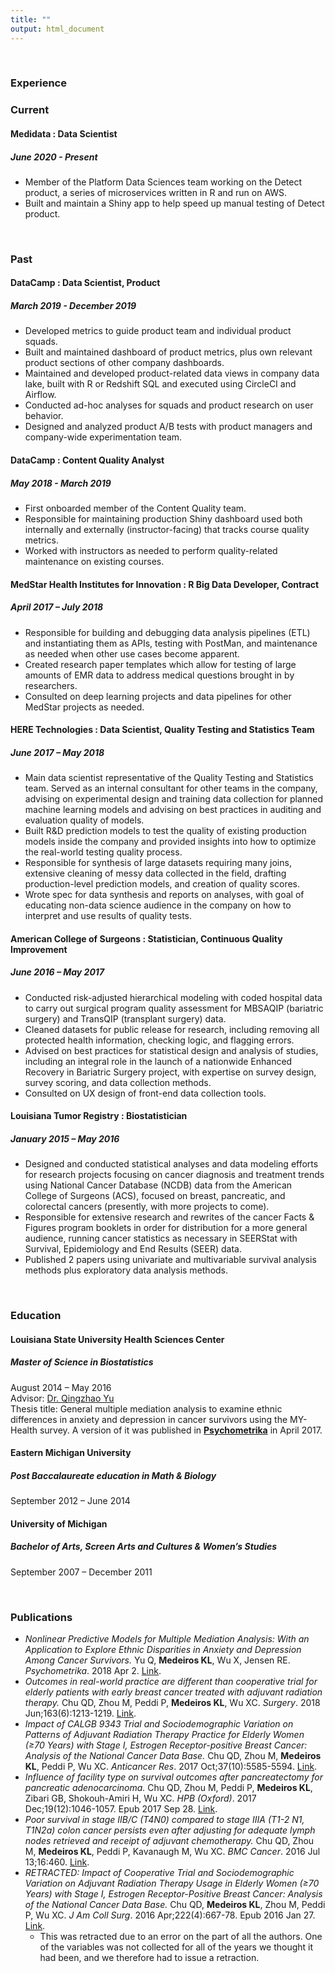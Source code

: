 ```yaml
---
title: ""
output: html_document
---
```

<br>

### Experience 

### Current
#### Medidata : Data Scientist
##### June 2020 - Present
- Member of the Platform Data Sciences team working on the Detect product, a series of microservices written in R and run on AWS.
- Built and maintain a Shiny app to help speed up manual testing of Detect product.

<br>

### Past
#### DataCamp : Data Scientist, Product
##### March 2019 - December 2019
- Developed metrics to guide product team and individual product squads.
- Built and maintained dashboard of product metrics, plus own relevant product sections of other company dashboards.
- Maintained and developed product-related data views in company data lake, built with R or Redshift SQL and executed using CircleCI and Airflow.
- Conducted ad-hoc analyses for squads and product research on user behavior.
- Designed and analyzed product A/B tests with product managers and company-wide experimentation team.

#### DataCamp : Content Quality Analyst
##### May 2018 - March 2019
- First onboarded member of the Content Quality team.
- Responsible for maintaining production Shiny dashboard used both internally and externally (instructor-facing) that tracks course quality metrics.
- Worked with instructors as needed to perform quality-related maintenance on existing courses.

#### MedStar Health Institutes for Innovation : R Big Data Developer, Contract
##### April 2017 – July 2018
- Responsible for building and debugging data analysis pipelines (ETL) and instantiating them as APIs, testing with PostMan, and maintenance as needed when other use cases become apparent.
- Created research paper templates which allow for testing of large amounts of EMR data to address medical questions brought in by researchers.
- Consulted on deep learning projects and data pipelines for other MedStar projects as needed.

#### HERE Technologies : Data Scientist, Quality Testing and Statistics Team 
##### June 2017 – May 2018
- Main data scientist representative of the Quality Testing and Statistics team. Served as an internal consultant for other teams in the company, advising on experimental design and training data collection for planned machine learning models and advising on best practices in auditing and evaluation quality of models.
- Built R&D prediction models to test the quality of existing production models inside the company and provided insights into how to optimize the real-world testing quality process.
- Responsible for synthesis of large datasets requiring many joins, extensive cleaning of messy data collected in the field, drafting production-level prediction models, and creation of quality scores.
- Wrote spec for data synthesis and reports on analyses, with goal of educating non-data science audience in the company on how to interpret and use results of quality tests.

#### American College of Surgeons : Statistician, Continuous Quality Improvement 
##### June 2016 – May 2017
- Conducted risk-adjusted hierarchical modeling with coded hospital data to carry out surgical program quality assessment for MBSAQIP (bariatric surgery) and TransQIP (transplant surgery) data.
- Cleaned datasets for public release for research, including removing all protected health information, checking logic, and flagging errors.
- Advised on best practices for statistical design and analysis of studies, including an integral role in the launch of a nationwide Enhanced Recovery in Bariatric Surgery project, with expertise on survey design, survey scoring, and data collection methods.
- Consulted on UX design of front-end data collection tools.

#### Louisiana Tumor Registry : Biostatistician 
##### January 2015 – May 2016
- Designed and conducted statistical analyses and data modeling efforts for research projects focusing on cancer diagnosis and treatment trends using National Cancer Database (NCDB) data from the American College of Surgeons (ACS), focused on breast, pancreatic, and colorectal cancers (presently, with more projects to come).
- Responsible for extensive research and rewrites of the cancer Facts & Figures program booklets in order for distribution for a more general audience, running cancer statistics as necessary in SEERStat with Survival, Epidemiology and End Results (SEER) data.
- Published 2 papers using univariate and multivariable survival analysis methods plus exploratory data analysis methods.

<br>

### Education

#### Louisiana State University Health Sciences Center 
##### Master of Science in Biostatistics 
August 2014 – May 2016 <br>
Advisor: [Dr. Qingzhao Yu](https://publichealth.lsuhsc.edu/faculty_pages/qyu/index.html) <br>
Thesis title: General multiple mediation analysis to examine ethnic differences in anxiety and depression in cancer survivors using the MY-Health survey. A version of it was published in [**Psychometrika**](https://link.springer.com/article/10.1007/s11336-018-9612-2?wt_mc=Internal.Event.1.SEM.ArticleAuthorOnlineFirst) in April 2017.

#### Eastern Michigan University 
##### Post Baccalaureate education in Math & Biology
September 2012 – June 2014

#### University of Michigan 
##### Bachelor of Arts, Screen Arts and Cultures & Women’s Studies
September 2007 – December 2011

<br>

### Publications
- *Nonlinear Predictive Models for Multiple Mediation Analysis: With an Application to Explore Ethnic Disparities in Anxiety and Depression Among Cancer Survivors.* Yu Q, **Medeiros KL**, Wu X, Jensen RE. *Psychometrika*. 2018 Apr 2. [Link](https://link.springer.com/article/10.1007/s11336-018-9612-2?wt_mc=Internal.Event.1.SEM.ArticleAuthorOnlineFirst).
- *Outcomes in real-world practice are different than cooperative trial for elderly patients with early breast cancer treated with adjuvant radiation therapy.* Chu QD, Zhou M, Peddi P, **Medeiros KL**, Wu XC. *Surgery*. 2018 Jun;163(6):1213-1219. [Link](https://www.surgjournal.com/article/S0039-6060(18)30034-5/fulltext).
- *Impact of CALGB 9343 Trial and Sociodemographic Variation on Patterns of Adjuvant Radiation Therapy Practice for Elderly Women (≥70 Years) with Stage I, Estrogen Receptor-positive Breast Cancer: Analysis of the National Cancer Data Base.* Chu QD, Zhou M, **Medeiros KL**, Peddi P, Wu XC. *Anticancer Res*. 2017 Oct;37(10):5585-5594. [Link](http://ar.iiarjournals.org/content/37/10/5585.abstract).
- *Influence of facility type on survival outcomes after pancreatectomy for pancreatic adenocarcinoma.* Chu QD, Zhou M, Peddi P, **Medeiros KL**, Zibari GB, Shokouh-Amiri H, Wu XC. *HPB (Oxford)*. 2017 Dec;19(12):1046-1057. Epub 2017 Sep 28. [Link](https://www.hpbonline.org/article/S1365-182X(17)30870-5/fulltext).
- *Poor survival in stage IIB/C (T4N0) compared to stage IIIA (T1-2 N1, T1N2a) colon cancer persists even after adjusting for adequate lymph nodes retrieved and receipt of adjuvant chemotherapy.* Chu QD, Zhou M, **Medeiros KL**, Peddi P, Kavanaugh M, Wu XC. *BMC Cancer*. 2016 Jul 13;16:460. [Link](https://bmccancer.biomedcentral.com/articles/10.1186/s12885-016-2446-3).
- *RETRACTED: Impact of Cooperative Trial and Sociodemographic Variation on Adjuvant Radiation Therapy Usage in Elderly Women (≥70 Years) with Stage I, Estrogen Receptor-Positive Breast Cancer: Analysis of the National Cancer Data Base.* Chu QD, **Medeiros KL**, Zhou M, Peddi P, Wu XC. *J Am Coll Surg*. 2016 Apr;222(4):667-78. Epub 2016 Jan 27. [Link](https://www.journalacs.org/article/S1072-7515(15)01809-8/pdf).
    - This was retracted due to an error on the part of all the authors. One of the variables was not collected for all of the years we thought it had been, and we therefore had to issue a retraction.

